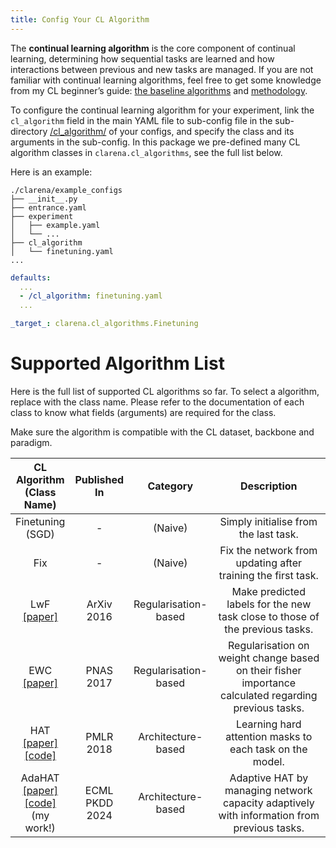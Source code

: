 ```yaml
---
title: Config Your CL Algorithm
---
```



The **continual learning algorithm** is the core component of continual learning, determining how sequential tasks are learned and how interactions between previous and new tasks are managed. If you are not familiar with continual learning algorithms, feel free to get some knowledge from my CL beginner's guide: [the baseline algorithms](../../../../posts/continual-learning-beginners-guide.qmd#CL-dataset) and [methodology](../../../../posts/continual-learning-beginners-guide.qmd#methodology).

To configure the continual learning algorithm for your experiment, link the `cl_algorithm` field in the main YAML file to sub-config file in the sub-directory [<your-config-dir>/cl_algorithm/](https://github.com/pengxiang-wang/continual-learning-arena/tree/main/clarena/example_configs/cl_algorithm/) of your configs, and specify the class and its arguments in the sub-config.  In this package we pre-defined many CL algorithm classes in `clarena.cl_algorithms`, see the full list below.

Here is an example:

```plain
./clarena/example_configs
├── __init__.py
├── entrance.yaml
├── experiment
│   ├── example.yaml
│   └── ...
├── cl_algorithm
│   └── finetuning.yaml
...
```

```.yaml
defaults:
  ...
  - /cl_algorithm: finetuning.yaml
  ...
```

```.yaml
_target_: clarena.cl_algorithms.Finetuning
```


# Supported Algorithm List {#list}


Here is the full list of supported CL algorithms so far. To select a algorithm, replace with the class name. Please refer to the documentation of each class to know what fields (arguments) are required for the class.

::: {.callout-warning}
Make sure the algorithm is compatible with the CL dataset, backbone and paradigm.
:::


|         CL Algorithm  (Class Name)                    |                    Published In                         | Category                |              Description               |
| :--: |:----------: | :---: | :----------------------------------------------------------: |
|  Finetuning (SGD)  |- |   (Naive) | Simply initialise from the last task.    |
| Fix | - | (Naive) | Fix the network from updating after training the first task.|
| LwF [[paper]](https://arxiv.org/abs/1606.09282) | ArXiv 2016 |Regularisation-based |  Make predicted labels for the new task close to those of the previous tasks.      |
| EWC [[paper]](https://www.pnas.org/doi/10.1073/pnas.1611835114) | PNAS 2017 |  Regularisation-based|  Regularisation on weight change based on their fisher importance calculated regarding previous tasks.   |
| HAT  [[paper]](http://proceedings.mlr.press/v80/serra18a.html)[[code]](https://github.com/joansj/hat)| PMLR 2018 |    Architecture-based|   Learning hard attention masks to each task on the model.                             |
| AdaHAT [[paper]](https://link.springer.com/chapter/10.1007/978-3-031-70352-2_9)[[code]](https://github.com/pengxiang-wang/continual-learning-arena)  (my work!) | ECML PKDD 2024 |  Architecture-based |  Adaptive HAT by managing network capacity adaptively with information from previous tasks.    |
